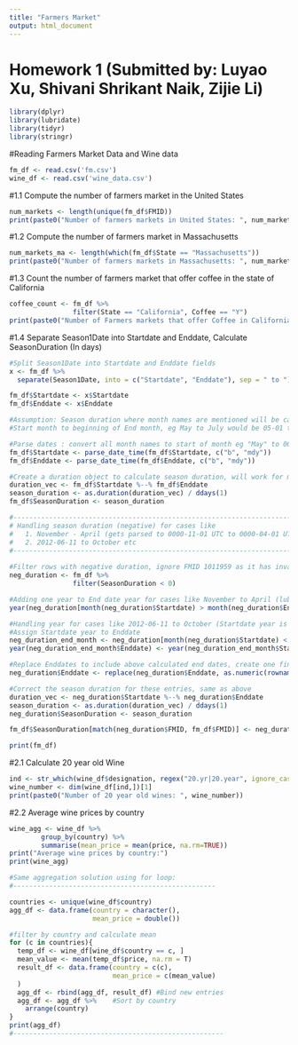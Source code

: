 ```yaml
---
title: "Farmers Market"
output: html_document
---
```

# Homework 1 (Submitted by: Luyao Xu, Shivani Shrikant Naik, Zijie Li)
```r
library(dplyr)
library(lubridate)
library(tidyr)
library(stringr)

```

#Reading Farmers Market Data and Wine data
```r
fm_df <- read.csv('fm.csv')
wine_df <- read.csv('wine_data.csv')
```

#1.1  Compute the number of farmers market in the United States
```r
num_markets <- length(unique(fm_df$FMID))
print(paste0("Number of farmers markets in United States: ", num_markets))
```

#1.2  Compute the number of farmers market in Massachusetts
```r
num_markets_ma <- length(which(fm_df$State == "Massachusetts"))
print(paste0("Number of farmers markets in Massachusetts: ", num_markets_ma))

```

#1.3 Count the number of farmers market that offer coffee in the state of California
```r
coffee_count <- fm_df %>%
                filter(State == "California", Coffee == "Y")
print(paste0("Number of Farmers markets that offer Coffee in California: ", dim(coffee_count)[1]))
```

#1.4 Separate Season1Date into Startdate and Enddate, Calculate SeasonDuration (In days)
```r

#Split Season1Date into Startdate and Enddate fields
x <- fm_df %>% 
  separate(Season1Date, into = c("Startdate", "Enddate"), sep = " to ")

fm_df$Startdate <- x$Startdate
fm_df$Enddate <- x$Enddate

#Assumption: Season duration where month names are mentioned will be calculated from beginning of 
#Start month to beginning of End month, eg May to July would be 05-01 to 07-01

#Parse dates : convert all month names to start of month eg "May" to 0000-05-01 UTC
fm_df$Startdate <- parse_date_time(fm_df$Startdate, c("b", "mdy"))
fm_df$Enddate <- parse_date_time(fm_df$Enddate, c("b", "mdy"))

#Create a duration object to calculate season duration, will work for most cases, handle extra cases below
duration_vec <- fm_df$Startdate %--% fm_df$Enddate
season_duration <- as.duration(duration_vec) / ddays(1)
fm_df$SeasonDuration <- season_duration

#-------------------------------------------------------------------------------------------------------------
# Handling season duration (negative) for cases like 
#   1. November - April (gets parsed to 0000-11-01 UTC to 0000-04-01 UTC)
#   2. 2012-06-11 to October etc 
#-------------------------------------------------------------------------------------------------------------
  
#Filter rows with negative duration, ignore FMID 1011959 as it has invalid data entry for Season1Date = 10/01/2016 to 05/07/2016 (m/d/y)
neg_duration <- fm_df %>%
                filter(SeasonDuration < 0)  

#Adding one year to End date year for cases like November to April (lubridate assigns year 0 if only month names are present)
year(neg_duration[month(neg_duration$Startdate) > month(neg_duration$Enddate) & (year(neg_duration$Startdate) == 0) & (year(neg_duration$Enddate) == 0), ]$Enddate) <- 1

#Handling year for cases like 2012-06-11 to October (Startdate year is non-zero, Enddate year will be 0),
#Assign Startdate year to Enddate
neg_duration_end_month <- neg_duration[month(neg_duration$Startdate) < month(neg_duration$Enddate) & (year(neg_duration$Startdate) != 0) & (year(neg_duration$Enddate) == 0), ]
year(neg_duration_end_month$Enddate) <- year(neg_duration_end_month$Startdate)

#Replace Enddates to include above calculated end dates, create one final dataframe
neg_duration$Enddate <- replace(neg_duration$Enddate, as.numeric(rownames(neg_duration_end_month)), neg_duration_end_month$Enddate)

#Correct the season duration for these entries, same as above
duration_vec <- neg_duration$Startdate %--% neg_duration$Enddate
season_duration <- as.duration(duration_vec) / ddays(1)
neg_duration$SeasonDuration <- season_duration

fm_df$SeasonDuration[match(neg_duration$FMID, fm_df$FMID)] <- neg_duration$SeasonDuration

print(fm_df)
```

#2.1 Calculate 20 year old Wine 
```r
ind <- str_which(wine_df$designation, regex("20.yr|20.year", ignore_case = TRUE))
wine_number <- dim(wine_df[ind,])[1]
print(paste0("Number of 20 year old wines: ", wine_number))

```

#2.2 Average wine prices by country
```r
wine_agg <- wine_df %>% 
        group_by(country) %>%
        summarise(mean_price = mean(price, na.rm=TRUE))
print("Average wine prices by country:")
print(wine_agg)

#Same aggregation solution using for loop:
#---------------------------------------------------

countries <- unique(wine_df$country)
agg_df <- data.frame(country = character(),
                     mean_price = double())

#filter by country and calculate mean
for (c in countries){
  temp_df <- wine_df[wine_df$country == c, ]
  mean_value <- mean(temp_df$price, na.rm = T)
  result_df <- data.frame(country = c(c),
                          mean_price = c(mean_value)
  )
  agg_df <- rbind(agg_df, result_df) #Bind new entries
  agg_df <- agg_df %>%    #Sort by country
    arrange(country)
}
print(agg_df)
#-----------------------------------------------------
```